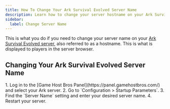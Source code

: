 ---
title: How To Change Your Ark Survival Evolved Server Name
description: Learn how to change your server hostname on your Ark Survival Evolved dedicated server.
sidebar:
  label: Change Server Name
---

This is what you do if you need to change your server name on your [Ark Survival Evolved server](https://www.gamehostbros.com/ark-survival-evolved-server-hosting/), also referred to as a hostname. This is what is displayed to players in the server browser.

## Changing Your Ark Survival Evolved Server Name

<Steps>
1. Log in to the [Game Host Bros Panel](https://panel.gamehostbros.com/) and select your Ark server.
2. Go to `Configuration > Startup Parameters`.
3. Find the `Server Name` setting and enter your desired server name.
4. Restart your server.
</Steps>